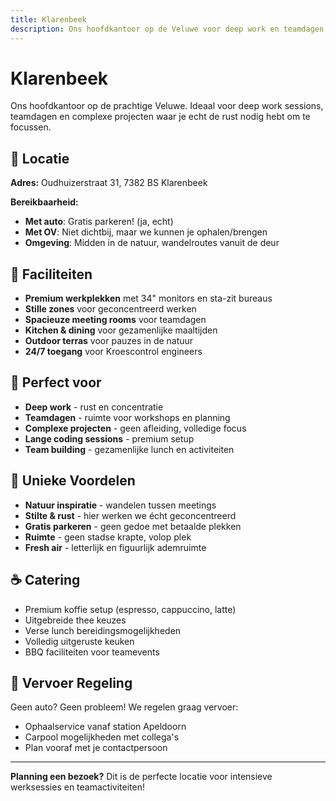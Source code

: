 ```yaml
---
title: Klarenbeek
description: Ons hoofdkantoor op de Veluwe voor deep work en teamdagen
---
```


# Klarenbeek

Ons hoofdkantoor op de prachtige Veluwe. Ideaal voor deep work sessions, teamdagen en complexe projecten waar je echt de rust nodig hebt om te focussen.

## 📍 Locatie

**Adres:** Oudhuizerstraat 31, 7382 BS Klarenbeek

**Bereikbaarheid:**

- **Met auto**: Gratis parkeren! (ja, echt)
- **Met OV**: Niet dichtbij, maar we kunnen je ophalen/brengen
- **Omgeving**: Midden in de natuur, wandelroutes vanuit de deur

## 🏢 Faciliteiten

- **Premium werkplekken** met 34" monitors en sta-zit bureaus
- **Stille zones** voor geconcentreerd werken
- **Spacieuze meeting rooms** voor teamdagen
- **Kitchen & dining** voor gezamenlijke maaltijden
- **Outdoor terras** voor pauzes in de natuur
- **24/7 toegang** voor Kroescontrol engineers

## 🎯 Perfect voor

- **Deep work** - rust en concentratie
- **Teamdagen** - ruimte voor workshops en planning
- **Complexe projecten** - geen afleiding, volledige focus
- **Lange coding sessions** - premium setup
- **Team building** - gezamenlijke lunch en activiteiten

## 🌲 Unieke Voordelen

- **Natuur inspiratie** - wandelen tussen meetings
- **Stilte & rust** - hier werken we écht geconcentreerd
- **Gratis parkeren** - geen gedoe met betaalde plekken
- **Ruimte** - geen stadse krapte, volop plek
- **Fresh air** - letterlijk en figuurlijk ademruimte

## ☕ Catering

- Premium koffie setup (espresso, cappuccino, latte)
- Uitgebreide thee keuzes
- Verse lunch bereidingsmogelijkheden
- Volledig uitgeruste keuken
- BBQ faciliteiten voor teamevents

## 🚗 Vervoer Regeling

Geen auto? Geen probleem! We regelen graag vervoer:

- Ophaalservice vanaf station Apeldoorn
- Carpool mogelijkheden met collega's
- Plan vooraf met je contactpersoon

---

**Planning een bezoek?** Dit is de perfecte locatie voor intensieve werksessies en teamactiviteiten!
